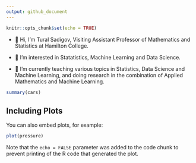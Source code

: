 ```yaml
---
output: github_document
---
```


```r
knitr::opts_chunk$set(echo = TRUE)
```

-   👋 Hi, I'm Tural Sadigov, Visiting Assistant Professor of Mathematics and Statistics at Hamilton College.

-   👀 I'm interested in Statatistics, Machine Learning and Data Science.

-   🌱 I'm currently teaching various topics in Statistics, Data Science and Machine Learning, and doing research in the combination of Applied Mathematics and Machine Learning.

```r
summary(cars)
```

## Including Plots

You can also embed plots, for example:

```r
plot(pressure)
```

Note that the `echo = FALSE` parameter was added to the code chunk to prevent printing of the R code that generated the plot.
